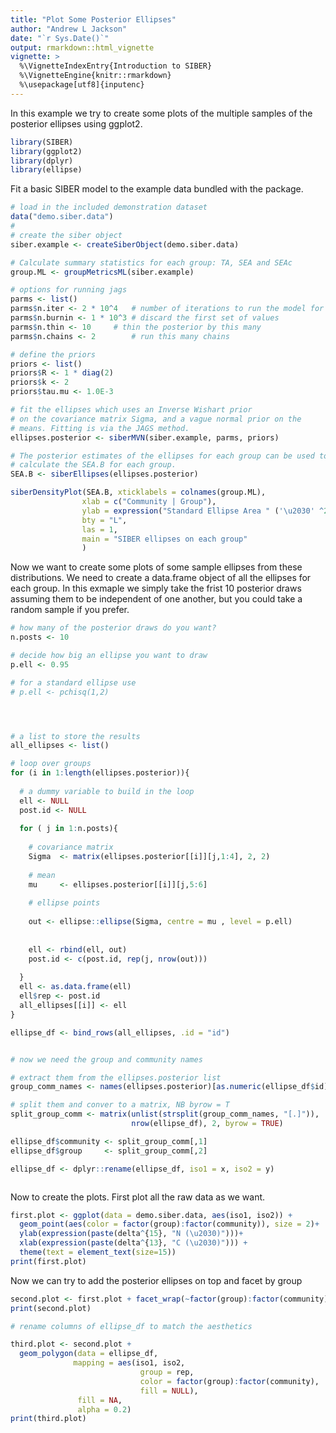 ```yaml
---
title: "Plot Some Posterior Ellipses"
author: "Andrew L Jackson"
date: "`r Sys.Date()`"
output: rmarkdown::html_vignette
vignette: >
  %\VignetteIndexEntry{Introduction to SIBER}
  %\VignetteEngine{knitr::rmarkdown}
  %\usepackage[utf8]{inputenc}
---
```



In this example we try to create some plots of the multiple samples of the posterior ellipses using ggplot2.

```r

library(SIBER)
library(ggplot2)
library(dplyr)
library(ellipse)


```


Fit a basic SIBER model to the example data bundled with the package.

```r
# load in the included demonstration dataset
data("demo.siber.data")
#
# create the siber object
siber.example <- createSiberObject(demo.siber.data)

# Calculate summary statistics for each group: TA, SEA and SEAc
group.ML <- groupMetricsML(siber.example)

# options for running jags
parms <- list()
parms$n.iter <- 2 * 10^4   # number of iterations to run the model for
parms$n.burnin <- 1 * 10^3 # discard the first set of values
parms$n.thin <- 10     # thin the posterior by this many
parms$n.chains <- 2        # run this many chains

# define the priors
priors <- list()
priors$R <- 1 * diag(2)
priors$k <- 2
priors$tau.mu <- 1.0E-3

# fit the ellipses which uses an Inverse Wishart prior
# on the covariance matrix Sigma, and a vague normal prior on the 
# means. Fitting is via the JAGS method.
ellipses.posterior <- siberMVN(siber.example, parms, priors)

# The posterior estimates of the ellipses for each group can be used to
# calculate the SEA.B for each group.
SEA.B <- siberEllipses(ellipses.posterior)

siberDensityPlot(SEA.B, xticklabels = colnames(group.ML), 
                xlab = c("Community | Group"),
                ylab = expression("Standard Ellipse Area " ('\u2030' ^2) ),
                bty = "L",
                las = 1,
                main = "SIBER ellipses on each group"
                )

```

Now we want to create some plots of some sample ellipses from these distributions. We need to create a data.frame object of all the ellipses for each group. In this exmaple we simply take the frist 10 posterior draws assuming them to be independent of one another, but you could take a random sample if you prefer.

```r

# how many of the posterior draws do you want?
n.posts <- 10

# decide how big an ellipse you want to draw
p.ell <- 0.95

# for a standard ellipse use
# p.ell <- pchisq(1,2)




# a list to store the results
all_ellipses <- list()

# loop over groups
for (i in 1:length(ellipses.posterior)){
  
  # a dummy variable to build in the loop
  ell <- NULL
  post.id <- NULL
  
  for ( j in 1:n.posts){
    
    # covariance matrix
    Sigma  <- matrix(ellipses.posterior[[i]][j,1:4], 2, 2)
    
    # mean
    mu     <- ellipses.posterior[[i]][j,5:6]
    
    # ellipse points
    
    out <- ellipse::ellipse(Sigma, centre = mu , level = p.ell)
    
    
    ell <- rbind(ell, out)
    post.id <- c(post.id, rep(j, nrow(out)))
    
  }
  ell <- as.data.frame(ell)
  ell$rep <- post.id
  all_ellipses[[i]] <- ell
}

ellipse_df <- bind_rows(all_ellipses, .id = "id")


# now we need the group and community names

# extract them from the ellipses.posterior list
group_comm_names <- names(ellipses.posterior)[as.numeric(ellipse_df$id)]

# split them and conver to a matrix, NB byrow = T
split_group_comm <- matrix(unlist(strsplit(group_comm_names, "[.]")),
                           nrow(ellipse_df), 2, byrow = TRUE)

ellipse_df$community <- split_group_comm[,1]
ellipse_df$group     <- split_group_comm[,2]

ellipse_df <- dplyr::rename(ellipse_df, iso1 = x, iso2 = y)



```


Now to create the plots. First plot all the raw data as we want.

```r
first.plot <- ggplot(data = demo.siber.data, aes(iso1, iso2)) +
  geom_point(aes(color = factor(group):factor(community)), size = 2)+
  ylab(expression(paste(delta^{15}, "N (\u2030)")))+
  xlab(expression(paste(delta^{13}, "C (\u2030)"))) + 
  theme(text = element_text(size=15))
print(first.plot)

```

Now we can try to add the posterior ellipses on top and facet by group

```r

second.plot <- first.plot + facet_wrap(~factor(group):factor(community))
print(second.plot)

# rename columns of ellipse_df to match the aesthetics

third.plot <- second.plot + 
  geom_polygon(data = ellipse_df,
              mapping = aes(iso1, iso2,
                             group = rep,
                             color = factor(group):factor(community),
                             fill = NULL),
               fill = NA,
               alpha = 0.2)
print(third.plot)
```










